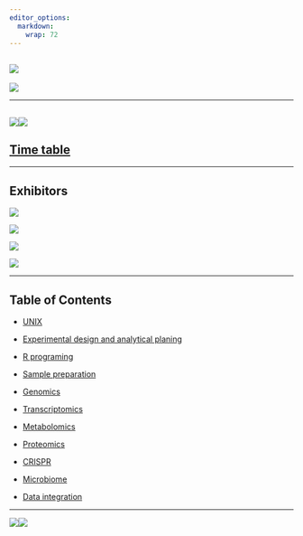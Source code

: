 ```yaml
---
editor_options:
  markdown:
    wrap: 72
---
```


## ![](Page/elements/img/Logo/Logo_Multi-omics_4.png)

![](Page/elements/img/Logo/Logo_Multi-omics_1.png)

------------------------------------------------------------------------

## ![](Page/elements/img/Agenda/Agenda_1.jpg)![](Page/elements/img/Agenda/Agenda_2.jpg)

## [Time table](Page/src/Time%20table/Time_table.html)

------------------------------------------------------------------------

## **Exhibitors**

[![](./Page/elements/img/Exhibitors/Gibthai.jpg)](https://www.gibthai.com/)

[![](./Page/elements/img/Exhibitors/Biodesign.jpeg)](https://www.biodesign.co.th/)

[![](./Page/elements/img/Exhibitors/WTE.jpeg)](https://www.wte-lab.com/)

[![](./Page/elements/img/Exhibitors/DKSH.png)](https://www.dksh.com/th-en/home)

------------------------------------------------------------------------

## Table of Contents

-   [UNIX](./)

-   [Experimental design and analytical planing](./)

-   [R programing](./)

-   [Sample preparation](./)

-   [Genomics](./)

-   [Transcriptomics](./)

-   [Metabolomics](./)

-   [Proteomics](./)

-   [CRISPR](./)

-   [Microbiome](./)

-   [Data integration](./)

------------------------------------------------------------------------

![](Page/elements/img/Logo/Logo_Multi-omics_2.png)![](Page/elements/img/Logo/Logo_Multi-omics_3.png)
